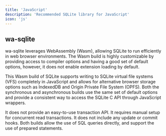 ```yaml
---
title: 'JavaScript'
description: 'Recommended SQLite library for JavaScript'
icon: 'js'
---
```


## wa-sqlite

wa-sqlite leverages WebAssembly (Wasm), allowing SQLite to run efficiently in web browser environments. The Wasm build is highly customizable by providing access to compiler options and having a good set of default options, however, it does not enable extension loading by default.

This Wasm build of SQLite supports writing to SQLite virtual file systems (VFS) completely in JavaScript and allows for alternative browser storage options such as IndexedDB and Origin Private File System (OPFS). Both the synchronous and asynchronous builds use the same set of default options and provide a consistent way to access the SQLite C API through JavaScript wrappers.

It does not provide an easy-to-use transaction API. It requires manual setup for concurrent read transactions. It does not include any update or commit hooks. Both builds allow the use of SQL queries directly, and support the use of prepared statements.


<CardGroup cols={3}>
  <Card
    title="View library"
    icon="github"
    href="https://github.com/powersync-ja/wa-sqlite"
  >
  </Card>
  <Card
    title="PowerSync Example Apps"
    icon="code"
    href="https://docs.powersync.com/resources/demo-apps-example-projects#javascript-web"
  >
  </Card>
  <Card
    title="PowerSync Quickstart"
    icon="rocket"
    href="https://docs.powersync.com/client-sdk-references/javascript-web#installation"
  >
  </Card>
</CardGroup>

